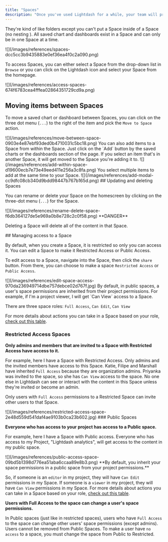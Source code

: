 ```yaml
---
title: "Spaces"
description: "Once you've used Lightdash for a while, your team will probably end up with a lot of saved charts and dashboards. Spaces let you organize your saved charts and dashboards."
---
```




They're kind of like folders except you can't put a Space inside of a Space (no nesting ). All saved chart and dashboards exist in a Space and can only be in one Space at a time.

<Frame>
![](/images/references/spaces-dcc5cc3b9435883e0ef36ea4f0c2a090.png)
</Frame>

To access Spaces, you can either select a Space from the drop-down list in `Browse` or you can click on the Lightdash icon and select your Space from the homepage.

<Frame>
![](/images/references/access-spaces-674f6783cea4fffea02864351729cd9a.png)
</Frame>

## Moving items between Spaces

To move a saved chart or dashboard between Spaces, you can click on the three dot menu (`...`) to the right of the item and pick the `Move to Space` action.

<Frame>
  ![](/images/references/move-between-space-0903e4e87ebf93ded0b4710031c5bc18.png)

</Frame>
You can also add items to a Space from within the Space. Just click on the `Add` button by the saved charts or the dashboards section of the page. If you select an item that's in another Space, it will get moved to the Space you're adding it to.

<Frame>
  ![](/images/references/add-within-space-d19600ecb7e73e49eed411e256a3c8fa.png)
</Frame>
You select multiple items to add at the same time to your Space.

<Frame>
  ![](/images/references/add-modal-cc9dfc08cb340d9bdd98447b767b165d.png)
</Frame>
## Updating and deleting Spaces

You can rename or delete your Space on the homescreen by clicking on the three-dot menu (`...`) for the Space.

<Frame>
  ![](/images/references/rename-delete-space-f6db364127de5e969a0b8e728c2c0f58.png)

</Frame>
<Warning>
**DANGER**

Deleting a Space will delete all of the content in that Space.

</Warning>
## Managing access to a Space

By default, when you create a Space, it is restricted so only you can access it. You can edit a Space to make it Restricted Access or Public Access.

To edit access to a Space, navigate into the Space, then click the `share` button. From there, you can choose to make a space `Restricted Access` or `Public Access`.

<Frame>
  ![](/images/references/edit-space-access-970da236949714dbe757debce02d767f.jpg)
</Frame>
By default, in public spaces, a user's space permissions are inherited from their project permissions. For example, if I'm a project viewer, I will get `Can View` access to a Space.

There are three space roles: `Full Access`, `Can Edit`, `Can View`

For more details about actions you can take in a Space based on your role, [check out this table](/references/roles#space-roles).

### Restricted Access Spaces

**Only admins and members that are invited to a Space with Restricted Access have access to it.**

For example, here I have a Space with Restricted Access. Only admins and the invited members have access to this Space. Katie, Filipe and Marshall have inherited `Full Access` because they are organization admins. Priyanka was invited to the space, so she has `Can View` access to the space. No one else in Lightdash can see or interact with the content in this Space unless they're invited or become an admin.

Only users with `Full Access` permissions to a Restricted Space can invite other users to that Space.

<Frame>
  ![](/images/references/restricted-access-space-2e48d559d541daf4ae9103b0ca23b602.jpg)
</Frame>
### Public Spaces

**Everyone who has access to your project has access to a Public space.**

For example, here I have a Space with Public access. Everyone who has access to my Project, "Lightdash analytics", will get access to the content in my public space.

<Frame>
  ![](/images/references/public-access-space-09bd5b1398d776ea51aba6ccaa89e8b3.png)
</Frame>
**By default, you inherit your space permissions in a public space from your project permissions.**

So, if someone is an `editor` in my project, they will have `Can Edit` permissions in my Space. If someone is a `viewer` in my project, they will have `Can View` permissions in my Space. For more details about actions you can take in a Space based on your role, [check out this table](/references/roles#space-roles).

**Users with Full Access to the space can change a user's space permissions.**

In Public spaces (just like in restricted spaces), users who have `Full Access` to the space can change other users' space permissions (except admins). Users cannot be removed from Public Spaces. To make a user have `no access` to a space, you must change the space from Public to Restricted.
